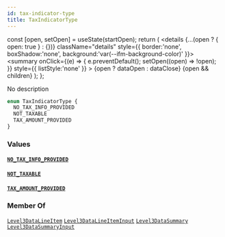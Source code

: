```yaml
---
id: tax-indicator-type
title: TaxIndicatorType
---
```









  const [open, setOpen] = useState(startOpen);
  return (
    <details {...(open ? { open: true } : {})} className="details" style={{ border:'none', boxShadow:'none', background:'var(--ifm-background-color)' }}>
      <summary
        onClick={(e) => {
          e.preventDefault();
          setOpen((open) => !open);
        }}
        style={{ listStyle:'none' }}
      >
      {open ? dataOpen : dataClose}
      </summary>
      {open && children}
    </details>
  );
};








No description


```graphql
enum TaxIndicatorType {
  NO_TAX_INFO_PROVIDED
  NOT_TAXABLE
  TAX_AMOUNT_PROVIDED
}
```




### Values

#### [`NO_TAX_INFO_PROVIDED`](#)  
> 
> 
> 
> 

#### [`NOT_TAXABLE`](#)  
> 
> 
> 
> 

#### [`TAX_AMOUNT_PROVIDED`](#)  
> 
> 
> 
> 



### Member Of

[`Level3DataLineItem`](/docs/api/types/objects/level-3-data-line-item)  <Badge class="badge badge--secondary" text="object"/><Bullet />[`Level3DataLineItemInput`](/docs/api/types/inputs/level-3-data-line-item-input)  <Badge class="badge badge--secondary" text="input"/><Bullet />[`Level3DataSummary`](/docs/api/types/objects/level-3-data-summary)  <Badge class="badge badge--secondary" text="object"/><Bullet />[`Level3DataSummaryInput`](/docs/api/types/inputs/level-3-data-summary-input)  <Badge class="badge badge--secondary" text="input"/>

